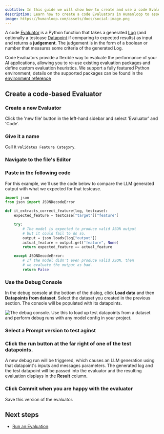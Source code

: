 ```yaml
---
subtitle: In this guide we will show how to create and use a code Evaluator in Humanloop
description: Learn how to create a code Evaluators in Humanloop to assess the performance of your AI applications. This guide covers setting up an offline evaluator, writing evaluation logic, and using the debug console.
image: https://humanloop.com/assets/docs/social-image.png
---
```


A code [Evaluator](../../concepts/evaluator) is a Python function that takes a generated [Log](../../concepts/logs) (and optionally a testcase [Datapoint](../../concepts/dataset) if comparing to expected results) as input and returns a **judgement**.
The judgement is in the form of a boolean or number that measures some criteria of the generated Log.

Code Evaluators provide a flexible way to evaluate the performance of your AI applications, allowing you to re-use existing evaluation packages and define custom evaluation heuristics.
We support a fully featured Python environment; details on the supported packages can be found in the [environment reference](../../refereces/code-environment)

## Create a code-based Evaluator

<Steps>

### Create a new Evaluator

Click the 'new file' button in the left-hand sidebar and select 'Evaluator' and 'Code'.

### Give it a name

Call it `Validates Feature Category`.

### Navigate to the file's Editor

### Paste in the following code

For this example, we'll use the code below to compare the LLM generated output with what we expected for that testcase.

```python Python
import json
from json import JSONDecodeError

def it_extracts_correct_feature(log, testcase):
    expected_feature = testcase["target"]["feature"]

    try:
        # The model is expected to produce valid JSON output
        # but it could fail to do so.
        output = json.loads(log["output"])
        actual_feature = output.get("feature", None)
        return expected_feature == actual_feature

    except JSONDecodeError:
        # If the model didn't even produce valid JSON, then
        # we evaluate the output as bad.
        return False
```

### Use the Debug Console

In the debug console at the bottom of the dialog, click **Load data** and then **Datapoints from dataset**. Select the dataset you created in the previous section. The console will be populated with its datapoints.

<img
  src="../../../assets/images/e3dd068-image.png"
  alt="The debug console. Use this to load up test datapoints from a dataset and perform debug runs with any model config in your project."
/>

### Select a Prompt version to test aginst

### Click the run button at the far right of one of the test datapoints.

A new debug run will be triggered, which causes an LLM generation using that datapoint's inputs and messages parameters. The generated log and the test datapoint will be passed into the evaluator and the resulting evaluation displays in the **Result** column.

### Click **Commit** when you are happy with the evaluator

Save this version of the evaluator.

</Steps>

## Next steps

- [Run an Evaluation](/v5-pages/evaluation/guides/run-evaluation)
